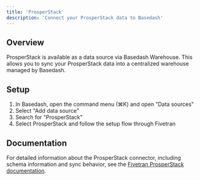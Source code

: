 ```yaml
---
title: 'ProsperStack'
description: 'Connect your ProsperStack data to Basedash'
---
```


## Overview

ProsperStack is available as a data source via Basedash Warehouse. This allows you to sync your ProsperStack data into a centralized warehouse managed by Basedash.

## Setup

1. In Basedash, open the command menu (⌘K) and open "Data sources"
2. Select "Add data source"
3. Search for "ProsperStack"
4. Select ProsperStack and follow the setup flow through Fivetran

## Documentation

For detailed information about the ProsperStack connector, including schema information and sync behavior, see the [Fivetran ProsperStack documentation](https://fivetran.com/docs/connectors/applications/prosperstack).
